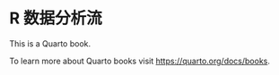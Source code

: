 # R 数据分析流 {.unnumbered}

This is a Quarto book.

To learn more about Quarto books visit <https://quarto.org/docs/books>.
